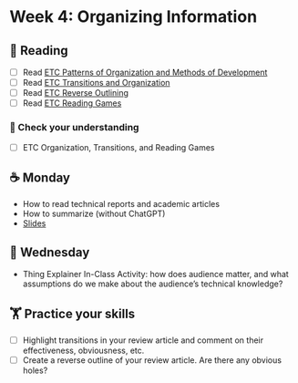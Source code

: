 
# Week 4: Organizing Information

## 📖 Reading

- [ ] Read [ETC Patterns of Organization and Methods of Development](https://wisc.pb.unizin.org/opencomp/chapter/patterns-of-organization-and-methods-of-development/)
- [ ] Read [ETC Transitions and Organization](https://wisc.pb.unizin.org/opencomp/chapter/transitions-and-organization/)
- [ ] Read [ETC Reverse Outlining](https://wisc.pb.unizin.org/opencomp/chapter/reverse-outlining/)
- [ ] Read [ETC Reading Games](https://wisc.pb.unizin.org/opencomp/chapter/reading-games-strategies-for-reading-scholarly-sources/)

### 🎯 Check your understanding

- [ ] ETC Organization, Transitions, and Reading Games

## ☕ Monday

- How to read technical reports and academic articles
- How to summarize (without ChatGPT)
- [Slides](../slides/04-organizing-information.qmd)

## 🐪 Wednesday

- Thing Explainer In-Class Activity: how does audience matter, and what assumptions do we make about the audience’s technical knowledge?

##  🏋️ Practice your skills

- [ ] Highlight transitions in your review article and comment on their effectiveness, obviousness, etc.
- [ ] Create a reverse outline of your review article. Are there any obvious holes?


